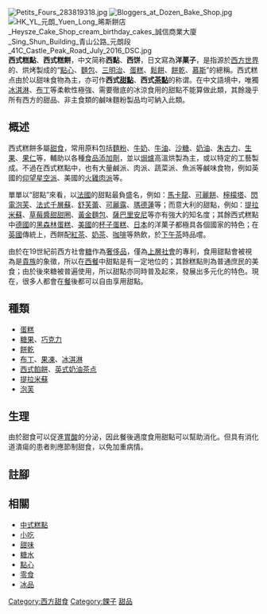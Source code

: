 {{noteTA
|1=zh-tw:派; zh-hk:批
|2=zh-tw:塔; zh-hans:挞; zh-hk:撻
|3=zh-hans:奶酪;zh-hk:芝士;zh-tw:乾酪;
|4=zh-tw:巧克力; zh-hk:朱古力
|5=zh-tw:戚風蛋糕; zh-hk:雪芳蛋糕
}}
{{多個問題|
{{unreferenced|time=2013-08-18T05:43:31+00:00}}
{{expert|time=2010-8-12}}
{{wwv}}
}}
{{Redirect|西點}}
[[File:Petits_Fours_283819318.jpg|right]]
[[File:Bloggers_at_Dozen_Bake_Shop.jpg|right]]
[[File:HK_YL_元朗_Yuen_Long_晞斯餅店_Heysze_Cake_Shop_cream_birthday_cakes_誠信商業大廈_Sing_Shun_Building_青山公路_元朗段_41C_Castle_Peak_Road_July_2016_DSC.jpg|right]]
'''西式糕點'''、'''西式糕餅'''，中文简称'''西點'''、'''西饼'''，日文寫為'''洋菓子'''，是指源於[[西方世界|西方世界]]的、烘烤製成的“[[點心|點心]]、[[麵包|麵包]]、[[三明治|三明治]]、[[蛋糕|蛋糕]]、[[鬆餅|鬆餅]]、[[餅乾|餅乾]]、[[慕斯|慕斯]]”的總稱。西式糕点由於以甜味食物為主，亦可作'''西式[[甜點|甜點]]'''、'''西式[[茶點|茶點]]'''的称谓。在中文語境中，唯獨[[冰淇淋|冰淇淋]]、[[布丁|布丁]]等柔軟性極強、需要徹底的冰涼食用的甜點不能算做此類，其餘幾乎所有西方的甜品、非主食類的鹹味麵粉製品均可納入此類。

==概述==
西式糕餅多屬[[甜食|甜食]]，常用原料包括[[麵粉|麵粉]]、[[牛奶|牛奶]]、[[牛油|牛油]]、[[沙糖|沙糖]]、[[鲜奶油|奶油]]、[[朱古力|朱古力]]、[[生果|生果]]、[[果仁|果仁]]等，輔助以各種[[食品添加劑|食品添加劑]]，並以[[焗爐|焗爐]]高溫烘製為主，或以特定的工藝製成。不過在西式糕點中，也有大量鹹派、肉派、蔬菜派、魚派等鹹味食物，例如英國的[[仰望星空派|仰望星空派]]、美國的[[火雞肉派|火雞肉派]]等。

單單以“甜點”來看，以[[法國|法國]]的甜點最負盛名，例如：[[馬卡龍|馬卡龍]]、[[可麗餅|可麗餅]]、[[檸檬塔|檸檬塔]]、[[閃電泡芙|閃電泡芙]]、[[法式千層蘇|法式千層蘇]]、[[舒芙蕾|舒芙蕾]]、[[可麗露|可麗露]]、[[瑪德蓮|瑪德蓮]]等；而意大利的甜點，例如：[[提拉米蘇|提拉米蘇]]、[[草莓醬甜甜圈|草莓醬甜甜圈]]、[[黃金麵包|黃金麵包]]、[[薩巴里安尼|薩巴里安尼]]等亦有強大的知名度；其餘西式糕點中[[德國|德國]]的[[黑森林蛋糕|黑森林蛋糕]]、[[美國|美國]]的[[杯子蛋糕|杯子蛋糕]]、[[日本|日本]]的洋菓子都極具各個國家的特色；在[[英國|英國]]傳統上，西餅配[[紅茶|紅茶]]、[[奶茶|奶茶]]、[[咖啡|咖啡]]等熱飲，於[[下午茶|下午茶]]時品嚐。

由於在19世紀前西方社會[[糖|糖]]作為[[奢侈品|奢侈品]]，僅為[[上層社會|上層社會]]的專利，食用甜點會被視為是[[貴族|貴族]]的象徵，所以在[[西餐|西餐]]中甜點是有一定地位的；其餘糕點則為普通庶民的美食；由於後來糖被普遍使用，所以甜點亦同時普及起來，發展出多元化的特色。現在，很多人都會在[[餐|餐]]後都可以自由享用甜點。

{{Gallery
|title= 西點
|width=180
|height=150
|lines=2
|align=center
|File:Egg custard tart by Stu Spivack.jpg|alt=蛋撻|[[香港|香港]]的[[蛋撻|蛋撻]]
|File:More cookies.jpg|alt=巧克力曲奇|[[丹麥|丹麥]]的[[巧克力曲奇|巧克力曲奇]]
|File:GermanChocolateCake.jpg|alt=德國巧克力蛋糕|[[德國|德國]]的[[巧克力蛋糕|巧克力蛋糕]]
|File:Apple pie.jpg|alt=蘋果派|[[美國|美國]]的[[蘋果派|蘋果派]]
|File:Strawberry shortcake-factoryshin-crop.png|alt=草莓奶油蛋糕|日本的[[草莓奶油蛋糕|草莓奶油蛋糕]]
|File:Lemon tart (cropped).jpg|alt=檸檬蛋撻|[[法式檸檬塔|法式檸檬塔]]
|File:Valentines Day Chocolates from 2005.jpg|alt=情人节巧克力|[[情人节|情人节]][[巧克力|巧克力]]
|File:Plain cheesecake.jpg|alt=起士蛋糕|[[意大利|意大利]]的[[起士蛋糕|起士蛋糕]]
|File:Pastry assortment.jpg|alt=糕點拼盤|櫥櫃中被展示的甜點
|File:Koekjestrommel open.jpg|alt=餅乾|[[餅乾|餅乾]]拼盤
}}

==種類==
*[[蛋糕|蛋糕]]
*[[糖果|糖果]]、[[巧克力|巧克力]]
*[[餅乾|餅乾]]
*[[布丁|布丁]]、[[果凍|果凍]]、[[冰淇淋|冰淇淋]]
*[[西式餡餅|西式餡餅]]、[[英式奶油茶点|英式奶油茶点]]
*[[提拉米蘇|提拉米蘇]]
*[[泡芙|泡芙]]

== 生理 ==
由於甜食可以促進[[胃酸|胃酸]]的分泌，因此餐後適度食用甜點可以幫助消化。但具有消化道潰瘍的患者則應節制甜食，以免加重病情。

==註腳==
<references/>

==相關==
{{飲食}}
{{commonscat|Desserts|甜點}}
{{wikibooks|:en:Cookbook:Desserts|甜點}}
{{commonscat|Cakes and cookies}}

*[[中式糕點|中式糕點]]
*[[小吃|小吃]]
*[[甜味|甜味]]
*[[糖水|糖水]]
*[[點心|點心]]
*[[零食|零食]]
*[[冰品|冰品]]

[[Category:西方甜食|Category:西方甜食]]
[[Category:餜子|Category:餜子]]
[[Category:甜品|]]